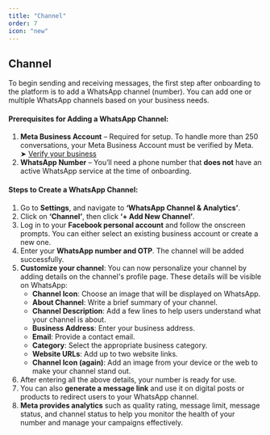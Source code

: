 ```yaml
---
title: "Channel"
order: 7
icon: "new"
---
```


## Channel

To begin sending and receiving messages, the first step after onboarding to the platform is to add a WhatsApp channel (number). You can add one or multiple WhatsApp channels based on your business needs.

#### Prerequisites for Adding a WhatsApp Channel:
1. **Meta Business Account** – Required for setup. To handle more than 250 conversations, your Meta Business Account must be verified by Meta.\
➤ [Verify your business](https://business.facebook.com/business/loginpage/?)
2. **WhatsApp Number** – You’ll need a phone number that **does not** have an active WhatsApp service at the time of onboarding.

#### Steps to Create a WhatsApp Channel:
1. Go to **Settings**, and navigate to **‘WhatsApp Channel & Analytics’**.
2. Click on **‘Channel’**, then click **‘+ Add New Channel’**.
3. Log in to your **Facebook personal account** and follow the onscreen prompts. You can either select an existing business account or create a new one.
4. Enter your **WhatsApp number and OTP**. The channel will be added successfully.
5. **Customize your channel**: You can now personalize your channel by adding details on the channel's profile page. These details will be visible on WhatsApp:
    - **Channel Icon**: Choose an image that will be displayed on WhatsApp.
    - **About Channel**: Write a brief summary of your channel.
    - **Channel Description**: Add a few lines to help users understand what your channel is about.
    - **Business Address**: Enter your business address.
    - **Email**: Provide a contact email.
    - **Category**: Select the appropriate business category.
    - **Website URLs**: Add up to two website links.
    - **Channel Icon (again)**: Add an image from your device or the web to make your channel stand out.
6. After entering all the above details, your number is ready for use.
7. You can also **generate a message link** and use it on digital posts or products to redirect users to your WhatsApp channel.
8. **Meta provides analytics** such as quality rating, message limit, message status, and channel status to help you monitor the health of your number and manage your campaigns effectively.
